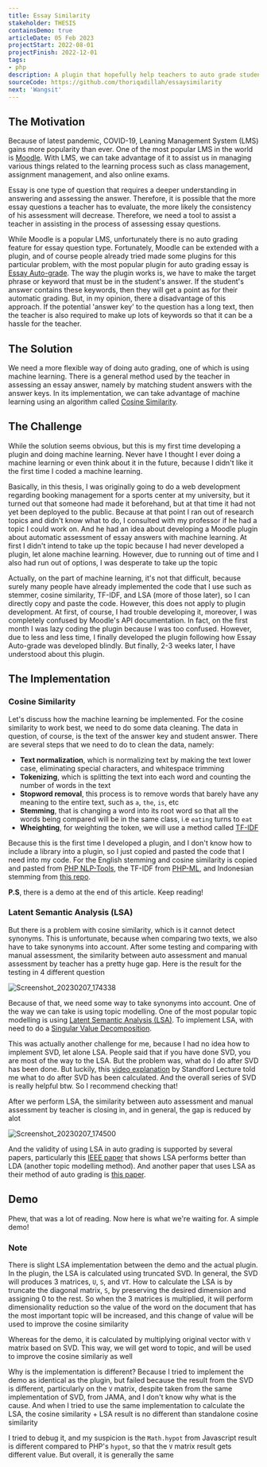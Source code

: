 ```yaml
---
title: Essay Similarity
stakeholder: THESIS
containsDemo: true
articleDate: 05 Feb 2023
projectStart: 2022-08-01
projectFinish: 2022-12-01
tags: 
- php
description: A plugin that hopefully help teachers to auto grade student answer by comparing the similarity of student’s answer and teacher’s answer key with machine learning
sourceCode: https://github.com/thoriqadillah/essaysimilarity
next: 'Wangsit'
---
```



## The Motivation
Because of latest pandemic, COVID-19, Leaning Management System (LMS) gains more popularity than ever. One of the most popular LMS in the world is [Moodle](https://moodle.org/). With LMS, we can take advantage of it to assist us in managing various things related to the learning process such as class management, assignment management, and also online exams.

Essay is one type of question that requires a deeper understanding in answering and assessing the answer. Therefore, it is possible that the more essay questions a teacher has to evaluate, the more likely the consistency of his assessment will decrease. Therefore, we need a tool to assist a teacher in assisting in the process of assessing essay questions. 

While Moodle is a popular LMS, unfortunately there is no auto grading feature for essay question type. Fortunately, Moodle can be extended with a plugin, and of course people already tried made some plugins for this particular problem, with the most popular plugin for auto grading essay is [Essay Auto-grade](https://docs.moodle.org/311/en/Essay_%28auto-grade%29_question_type). The way the plugin works is, we have to make the target phrase or keyword that must be in the student's answer. If the student's answer contains these keywords, then they will get a point as for their automatic grading. But, in my opinion, there a disadvantage of this approach. If the potential 'answer key' to the question has a long text, then the teacher is also required to make up lots of keywords so that it can be a hassle for the teacher.

## The Solution
We need a more flexible way of doing auto grading, one of which is using machine learning. There is a general method used by the teacher in assessing an essay answer, namely by matching student answers with the answer keys. In its implementation, we can take advantage of machine learning using an algorithm called [Cosine Similarity](https://en.wikipedia.org/wiki/Cosine_similarity).

## The Challenge
While the solution seems obvious, but this is my first time developing a plugin and doing machine learning. Never have I thought I ever doing a machine learning or even think about it in the future, because I didn't like it the first time I coded a machine learning. 

Basically, in this thesis, I was originally going to do a web development regarding booking management for a sports center at my university, but it turned out that someone had made it beforehand, but at that time it had not yet been deployed to the public. Because at that point I ran out of research topics and didn't know what to do, I consulted with my professor if he had a topic I could work on. And he had an idea about developing a Moodle plugin about automatic assessment of essay answers with machine learning. At first I didn't intend to take up the topic because I had never developed a plugin, let alone machine learning. However, due to running out of time and I also had run out of options, I was desperate to take up the topic

Actually, on the part of machine learning, it's not that difficult, because surely many people have already implemented the code that I use such as stemmer, cosine similarity, TF-IDF, and LSA (more of those later), so I can directly copy and paste the code. However, this does not apply to plugin development. At first, of course, I had trouble developing it, moreover, I was completely confused by Moodle's API documentation. In fact, on the first month I was lazy coding the plugin because I was too confused. However, due to less and less time, I finally developed the plugin following how Essay Auto-grade was developed blindly. But finally, 2-3 weeks later, I have understood about this plugin.

## The Implementation
### Cosine Similarity
Let's discuss how the machine learning be implemented. For the cosine similarity to work best, we need to do some data cleaning. The data in question, of course, is the text of the answer key and student answer. There are several steps that we need to do to clean the data, namely:
- **Text normalization**, which is normalizing text by making the text lower case, eliminating special characters, and whitespace trimming
- **Tokenizing**, which is splitting the text into each word and counting the number of words in the text
- **Stopword removal**, this process is to remove words that barely have any meaning to the entire text, such as `a`, `the`, `is`, etc
- **Stemming**, that is changing a word into its root word so that all the words being compared will be in the same class, i.e `eating` turns to `eat`
- **Wheighting**, for weighting the token, we will use a method called [TF-IDF](https://en.wikipedia.org/wiki/Tf%E2%80%93idf)

Because this is the first time I developed a plugin, and I don't know how to include a library into a plugin, so I just copied and pasted the code that I need into my code. For the English stemming and cosine similarity is copied and pasted from [PHP NLP-Tools](https://github.com/angeloskath/php-nlp-tools), the TF-IDF from [PHP-ML](https://github.com/jorgecasas/php-ml), and Indonesian stemming from [this repo](https://github.com/ilhamdp10/algoritma-stemming-nazief-adriani/blob/master/enhanced_CS.php). 

**P.S**, there is a demo at the end of this article. Keep reading!

### Latent Semantic Analysis (LSA)
But there is a problem with cosine similarity, which is it cannot detect synonyms. This is unfortunate, because when comparing two texts, we also have to take synonyms into account. After some testing and comparing with manual assessment, the similarity between auto assessment and manual assessment by teacher has a pretty huge gap. Here is the result for the testing in 4 different question

![Screenshot_20230207_174338](https://user-images.githubusercontent.com/44075782/217223737-7aa9ae59-c388-4e11-9a3e-c9171a2e131c.png)

Because of that, we need some way to take synonyms into account. One of the way we can take is using topic modelling. One of the most popular topic modelling is using [Latent Semantic Analysis (LSA)](https://en.wikipedia.org/wiki/Latent_semantic_analysis). To implement LSA, with need to do a [Singular Value Decomposition](https://en.wikipedia.org/wiki/Singular_value_decomposition).

This was actually another challenge for me, because I had no idea how to implement SVD, let alone LSA. People said that if you have done SVD, you are most of the way to the LSA. But the problem was, what do I do after SVD has been done. But luckily, this [video explanation](https://youtu.be/UyAfmAZU_WI) by Standford Lecture told me what to do after SVD has been calculated. And the overall series of SVD is really helpful btw. So I recommend checking that!

After we perform LSA, the similarity between auto assessment and manual assessment by teacher is closing in, and in general, the gap is reduced by alot

![Screenshot_20230207_174500](https://user-images.githubusercontent.com/44075782/217224261-a3f002c1-7932-49e8-adac-e7d461fd8e28.png)

And the validity of using LSA in auto grading is supported by several papers, particularly this [IEEE paper](https://ieeexplore.ieee.org/document/9336533) that shows LSA performs better than LDA (another topic modelling method). And another paper that uses LSA as their method of auto grading is [this paper](https://papers.iafor.org/submission18875/).

## Demo
Phew, that was a lot of reading. Now here is what we're waiting for. A simple demo!

<Similarity/>

### Note
There is slight LSA implementation between the demo and the actual plugin. In the plugin, the LSA is calculated using truncated SVD. In general, the SVD will produces 3 matrices, `U`, `S`, and `VT`. How to calculate the LSA is by truncate the diagonal matrix, `S`, by preserving the desired dimension and assigning 0 to the rest. So when the 3 matrices is multiplied, it will perform dimensionality reduction so the value of the word on the document that has the most important topic will be increased, and this change of value will be used to improve the cosine similarity

Whereas for the demo, it is calculated by multiplying original vector with `V` matrix based on SVD. This way, we will get word to topic, and will be used to improve the cosine similariy as well

Why is the implementation is different? Because I tried to implement the demo as identical as the plugin, but failed because the result from the SVD is different, particularly on the `V` matrix, despite taken from the same implementation of SVD, from JAMA, and I don't know why what is the cause. And when I tried to use the same implementation to calculate the LSA, the cosine similarity + LSA result is no different than standalone cosine similarity

I tried to debug it, and my suspicion is the `Math.hypot` from Javascript result is different compared to PHP's `hypot`, so that the `V` matrix result gets different value. But overall, it is generally the same